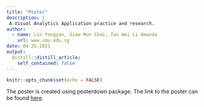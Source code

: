 ```yaml
---
title: "Poster"
description: |
 A Visual Analytics Application practice and research.
author:
  - name: Lin Yongyan, Siow Mun Chai, Tan Wei Li Amanda
    url: www.smu.edu.sg
date: 04-25-2021
output:
  distill::distill_article:
    self_contained: false
---
```



```r
knitr::opts_chunk$set(echo = FALSE)
```

The poster is created using posterdown package. The link to the poster can be found [here](https://github.com/ProjectMSW/Proposal/blob/df27cfb9d53fd8f0126f14739ef013a8539d3087/Poster/Poster.pdf).